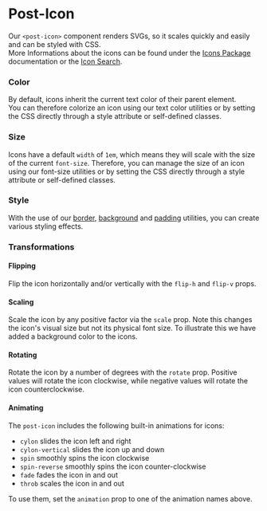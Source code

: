 
<Meta title="Components/Post Icon" />

# Post-Icon

Our `<post-icon>` component renders SVGs, so it scales quickly and easily and can be styled with CSS.<br/>
More Informations about the icons can be found under the [Icons Package](/?path=/docs/get-started-icons--page) documentation or the [Icon Search](/?path=/docs/foundations-icons--page).

<Canvas dark>
  <Story id="components-post-icon--default" />
</Canvas>
<ArgsTable story="^" />

### Color

By default, icons inherit the current text color of their parent element.<br/>
You can therefore colorize an icon using our <LinkTo kind="utilities-text" story="color">text color utilities</LinkTo> or by setting the CSS directly through a style attribute or self-defined classes.

<Canvas dark withSource="open">
  <Story id="components-post-icon--color" />
</Canvas>

### Size

Icons have a default `width` of `1em`, which means they will scale with the size of the current `font-size`. Therefore, you can manage the size of an icon using our <LinkTo kind="utilities-text" story="font-size">font-size utilities</LinkTo> or by setting the CSS directly through a style attribute or self-defined classes.

<Canvas dark withSource="open">
  <Story id="components-post-icon--size" />
</Canvas>

### Style

With the use of our [border](#TODO), [background](#TODO) and [padding](#TODO) utilities, you can create various styling effects.

<Canvas dark withSource="open">
  <Story id="components-post-icon--style" />
</Canvas>

### Transformations

#### Flipping

Flip the icon horizontally and/or vertically with the `flip-h` and `flip-v` props.

<Canvas dark withSource="open">
  <Story id="components-post-icon--flip" />
</Canvas>

#### Scaling

Scale the icon by any positive factor via the `scale` prop. Note this changes the icon's visual size but not its physical font size. To illustrate this we have added a background color to the icons.

<Canvas dark withSource="open">
  <Story id="components-post-icon--scale" />
</Canvas>

#### Rotating

Rotate the icon by a number of degrees with the `rotate` prop. Positive values will rotate the icon clockwise, while negative values will rotate the icon counterclockwise.

<Canvas dark withSource="open">
  <Story id="components-post-icon--rotate" />
</Canvas>

#### Animating

The `post-icon` includes the following built-in animations for icons:

- `cylon` slides the icon left and right
- `cylon-vertical` slides the icon up and down
- `spin` smoothly spins the icon clockwise
- `spin-reverse` smoothly spins the icon counter-clockwise
- `fade` fades the icon in and out
- `throb` scales the icon in and out

To use them, set the `animation` prop to one of the animation names above.

<Canvas dark withSource="open">
  <Story id="components-post-icon--animate" />
</Canvas>
